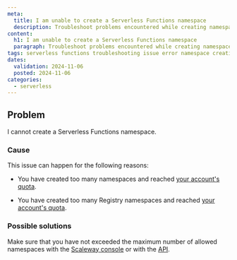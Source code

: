 ```yaml
---
meta:
  title: I am unable to create a Serverless Functions namespace
  description: Troubleshoot problems encountered while creating namespaces for Scaleway Serverless Functions.
content:
  h1: I am unable to create a Serverless Functions namespace
  paragraph: Troubleshoot problems encountered while creating namespaces for Scaleway Serverless Functions.
tags: serverless functions troubleshooting issue error namespace creation unable
dates:
  validation: 2024-11-06
  posted: 2024-11-06
categories:
  - serverless
---
```


## Problem

I cannot create a Serverless Functions namespace.

### Cause

This issue can happen for the following reasons:

- You have created too many namespaces and reached [your account's quota](/identity-and-access-management/organizations-and-projects/additional-content/organization-quotas/#serverless-functions).

- You have created too many Registry namespaces and reached [your account's quota](/identity-and-access-management/organizations-and-projects/additional-content/organization-quotas/#container-registry).

### Possible solutions

Make sure that you have not exceeded the maximum number of allowed namespaces with the [Scaleway console](https://console.scaleway.com/) or with the [API](https://www.scaleway.com/en/developers/api/serverless-functions/#path-namespaces-list-all-your-namespaces).